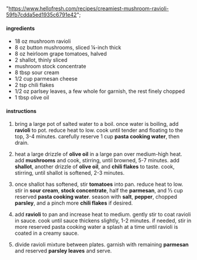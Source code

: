   "https://www.hellofresh.com/recipes/creamiest-mushroom-ravioli-59fb7cdda5ed1935c6791e42";

#### ingredients

- 18 oz mushroom ravioli
- 8 oz button mushrooms, sliced ¼-inch thick
- 8 oz heirloom grape tomatoes, halved
- 2 shallot, thinly sliced
- mushroom stock concentrate
- 8 tbsp sour cream
- 1/2 cup parmesan cheese
- 2 tsp chili flakes
- 1/2 oz parlsey leaves, a few whole for garnish, the rest finely chopped
- 1 tbsp olive oil

#### instructions

1. bring a large pot of salted water to a boil. once water is boiling, add **ravioli** to pot. reduce heat to low. cook until tender and floating to the top, 3-4 minutes. carefully reserve 1 cup **pasta cooking water**, then drain.

2. heat a large drizzle of **olive oil** in a large pan over medium-high heat. add **mushrooms** and cook, stirring, until browned, 5-7 minutes. add **shallot**, another drizzle of **olive oil**, and **chili flakes** to taste. cook, stirring, until shallot is softened, 2-3 minutes.

3. once shallot has softened, stir **tomatoes** into pan. reduce heat to low. stir in **sour cream**, **stock concentrate**, half the **parmesan**, and ⅓ cup reserved **pasta cooking water**. season with **salt**, **pepper**, chopped **parsley**, and a pinch more **chili flakes** if desired.

4. add **ravioli** to pan and increase heat to medium. gently stir to coat ravioli in sauce. cook until sauce thickens slightly, 1-2 minutes. if needed, stir in more reserved pasta cooking water a splash at a time until ravioli is coated in a creamy sauce.

5. divide ravioli mixture between plates. garnish with remaining **parmesan** and reserved **parsley leaves** and serve.
